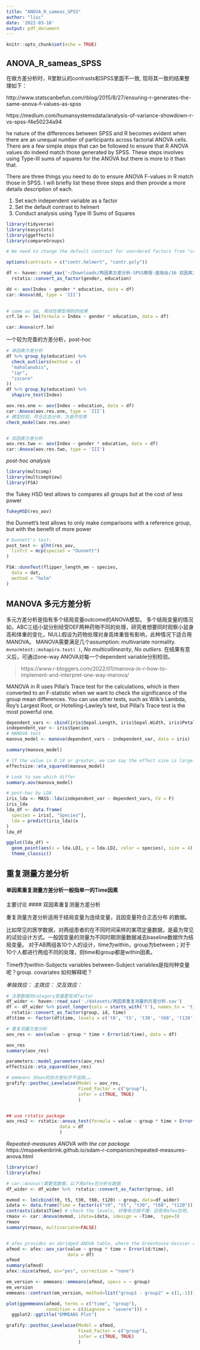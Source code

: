 ```yaml
---
title: "ANOVA_R_sameas_SPSS"
author: "liuc"
date: '2022-03-18'
output: pdf_document
---
```


```r
knitr::opts_chunk$set(echo = TRUE)
```

## ANOVA_R_sameas_SPSS

在做方差分析时，R里默认的contrasts和SPSS里面不一致, 现将其一致的结果整理如下：

http://www.statscanbefun.com/rblog/2015/8/27/ensuring-r-generates-the-same-anova-f-values-as-spss

https://medium.com/humansystemsdata/analysis-of-variance-showdown-r-vs-spss-f4e50234a94

he nature of the differences between SPSS and R becomes evident when there are an unequal number of participants across factorial ANOVA cells. There are a few simple steps that can be followed to ensure that R ANOVA values do indeed match those generated by SPSS. These steps involves using Type-III sums of squares for the ANOVA but there is more to it than that.


There are three things you need to do to ensure ANOVA F-values in R match those in SPSS. I will briefly list these three steps and then provide a more details description of each.

1. Set each independent variable as a factor
2. Set the default contrast to helmert
3. Conduct analysis using Type III Sums of Squares


```r
library(tidyverse)
library(easystats)
library(ggeffects)
library(compareGroups)
```


```r
# We need to change the default contrast for unordered factors from "cont.treatment" to "contr.helmert". We do this with the command below

options(contrasts = c("contr.helmert", "contr.poly"))

df <- haven::read_sav('~/Downloads/两因素方差分析-SPSS教程-医咖会/16 双因素方差分析.sav') %>% 
  rstatix::convert_as_factor(gender, education)

dd <- aov(Index ~ gender * education, data = df)
car::Anova(dd, type = 'III')
           
```

```r
# same as dd, 用线性模型得到的结果
crf.lm <- lm(formula = Index ~ gender * education, data = df)

car::Anova(crf.lm)


```

一个较为完善的方差分析，post-hoc

```r
# 单因素方差分析
df %>% group_by(education) %>% 
  check_outliers(method = c(
  "mahalanobis",
  "iqr",
  "zscore"
))
df %>% group_by(education) %>% 
  shapiro_test(Index)

aov.res.one <- aov(Index ~ education, data = df)
car::Anova(aov.res.one, type = 'III')
# 模型检验，符合正态分布、方差齐性等
check_model(aov.res.one)


# 双因素方差分析
aov.res.two <- aov(Index ~ gender * education, data = df)
car::Anova(aov.res.two, type = 'III')


```


*post-hoc analysis *

```r
library(multcomp)
library(multcompView)
library(FSA)
```

the Tukey HSD test allows to compares all groups but at the cost of less power
```r
TukeyHSD(res_aov)
```
the Dunnett’s test allows to only make comparisons with a reference group, but with the benefit of more power
```r
# Dunnett's test:
post_test <- glht(res_aov,
  linfct = mcp(species = "Dunnett")
)
```

```r
FSA::dunnTest(flipper_length_mm ~ species,
  data = dat,
  method = "holm"
)
```



## MANOVA 多元方差分析
多元方差分析是指有多个结局变量outcome的ANOVA模型。
多个结局变量的情况如，ABC三组小鼠分别经受DEF两种药物不同的处理，研究者想要同时观察小鼠身高和体重的变化，NULL假设为药物处理对身高体重皆有影响，此种情况下适合用MANOVA。
MANOVA需要满足几个assumption: multivariate normality. `mvnormtest::mshapiro.test( )`, *No multicollinearity*, *No outliers*.
在结果有意义后，可通过one-way ANOVA对每一个dependent variable分别检验。

> https://www.r-bloggers.com/2022/01/manova-in-r-how-to-implement-and-interpret-one-way-manova/

MANOVA in R uses Pillai’s Trace test for the calculations, which is then converted to an F-statistic when we want to check the significance of the group mean differences. You can use other tests, such as Wilk’s Lambda, Roy’s Largest Root, or Hotelling-Lawley’s test, but Pillai’s Trace test is the most powerful one.
```r
dependent_vars <- cbind(iris$Sepal.Length, iris$Sepal.Width, iris$Petal.Length, iris$Petal.Width)
independent_var <- iris$Species
# MANOVA test
manova_model <- manova(dependent_vars ~ independent_var, data = iris)

summary(manova_model)

# If the value is 0.14 or greater, we can say the effect size is large.
effectsize::eta_squared(manova_model)

# Look to see which differ
summary.aov(manova_model)

# post-hoc by LDA
iris_lda <- MASS::lda(independent_var ~ dependent_vars, CV = F)
iris_lda
lda_df <- data.frame(
  species = iris[, "Species"],
  lda = predict(iris_lda)$x
)
lda_df

ggplot(lda_df) +
  geom_point(aes(x = lda.LD1, y = lda.LD2, color = species), size = 4) +
  theme_classic()
```




## 重复测量方差分析
#### 单因素重复测量方差分析一般指单一的Time因素
主要讨论
#### 双因素重复测量方差分析

重复测量方差分析适用于结局变量为连续变量，且因变量符合正态分布 的数据。

比如常见的医学数据，对两组患者的在不同时间采样的某项定量数据，是最为常见的试验设计方式。一般因变量的测量为不同时期测量数据减去baseline数据作为结局变量。
对于AB两组各10个人的设计，time为within，group为between；对于10个人都进行两组不同的处理，则time和group都是within因素。

Time作为within-Subjects variables
between-Subject variables是指何种变量呢？group.
covariates 如何解释呢？

*单独效应：*
*主效应：*
*交互效应：*


```r
# 注意数据的category变量要变成factor
df_wider <- haven::read_sav('./datasets/两因素重复测量的方差分析.sav')
df <- df_wider %>% pivot_longer(cols = starts_with('t'), names_to = 'time', values_to = 'value') %>% 
  rstatix::convert_as_factor(group, id, time)
df$time <- factor(df$time, levels = c('t0', 't5', 't30', 't60', 't120'))

# 重复测量方差分析
aov_res <- aov(value ~ group * time + Error(id/time), data = df)

aov_res
summary(aov_res)

parameters::model_parameters(aov_res)
effectsize::eta_squared(aov_res)

# emmeans 对aov的协方差似乎不适用。。。
grafify::posthoc_Levelwise(Model = aov_res,
                           Fixed_Factor = c("group"),
                           infer = c(TRUE, TRUE)
                           )


## use rstatix package
aov_res2 <- rstatix::anova_test(formula = value ~ group * time + Error(id/time),
                    data = df
                    )


```

*Repeated-measures ANOVA with the car package*
https://mspeekenbrink.github.io/sdam-r-companion/repeated-measures-anova.html

```r
library(car)
library(afex)

# car::Anova()需要宽数据，以下用afex包分析长数据
df_wider <- df_wider %>%  rstatix::convert_as_factor(group, id)

mvmod <- lm(cbind(t0, t5, t30, t60, t120) ~ group, data=df_wider)
idata <- data.frame(Time = factor(c("t0", "t5", "t30", "t60", "t120")))
contrasts(idata$Time) # check the levels, 好像有点搞不懂，还是用afex包吧。
rmaov <- car::Anova(mvmod, idata=idata, idesign = ~Time,  type=3)
rmaov
summary(rmaov, multivariate=FALSE)


# afex provides an abridged ANOVA table, where the Greenhouse-Geisser correction is automatically applied
afmod <- afex::aov_car(value ~ group * time + Error(id/time), 
                       data = df)
afmod
summary(afmod)
afex::nice(afmod, es="pes", correction = "none")

em_version <- emmeans::emmeans(afmod, specs = ~ group)
em_version
emmeans::contrast(em_version, method=list("group1 - group2" = c(1,-1)))

plot(ggemmeans(afmod, terms = c("time", "group"),
               condition = c(diagnose = "severe"))) +
  ggplot2::ggtitle("EMMEANS Plot")

grafify::posthoc_Levelwise(Model = afmod,
                           Fixed_Factor = c("group"),
                           infer = c(TRUE, TRUE)
                           )

```







